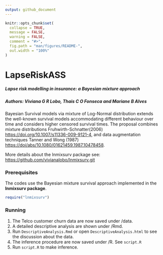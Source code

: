 ```yaml
---
output: github_document
---
```


<!-- README.md is generated from README.Rmd. Please edit that file -->

```r
knitr::opts_chunk$set(
  collapse = TRUE,
  message = FALSE,
  warning = FALSE,
  comment = "#>",
  fig.path = "man/figures/README-",
  out.width = "100%"
)
```

# LapseRiskASS

##### Lapse risk modelling in insurance: a Bayesian mixture approach
##### Authors: Viviana G R Lobo, Thais C O Fonseca and Mariane B Alves


Bayesian Survival models via mixture of Log-Normal distribution extends the well-known survival models accommodating different behaviour over time and considers higher censored survival times. The proposal combines mixture distributions Fruhwirth-Schnatter(2006) <https://doi.org/10.1007/s11336-009-9121-4>, and data augmentation techniques Tanner and Wong (1987) <https://doi/abs/10.1080/01621459.1987.10478458>.

More details about the lnmixsurv package see:
<https://github.com/vivianalobo/lnmixsurv.git>

### Prerequisites

The codes use the Bayesian mixture survival approach implemented in the **lnmixsurv package**. 

```r
require("lnmixsurv")
```

### Running

1. The Telco customer churn data are now saved under /data.
2. A detailed descriptive analysis are shown under /Rmd. 
3. Run ```DescriptiveAnalysis.Rmd``` or open ```DescriptiveAnalysis.html``` to see the discussion about the data.
4. The inference procedure are now saved under /R. See ```script.R```
5. Run ```script.R``` to make inference. 


